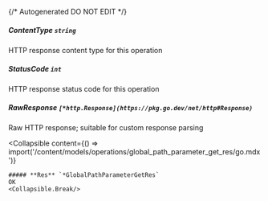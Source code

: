 {/* Autogenerated DO NOT EDIT  */}

##### **ContentType** `string`
HTTP response content type for this operation

##### **StatusCode** `int`
HTTP response status code for this operation

##### **RawResponse** `[*http.Response](https://pkg.go.dev/net/http#Response)`
Raw HTTP response; suitable for custom response parsing

<Collapsible
    content={() => import('/content/models/operations/global_path_parameter_get_res/go.mdx')}
>
    ##### **Res** `*GlobalPathParameterGetRes`
    OK
    <Collapsible.Break/>
</Collapsible>

